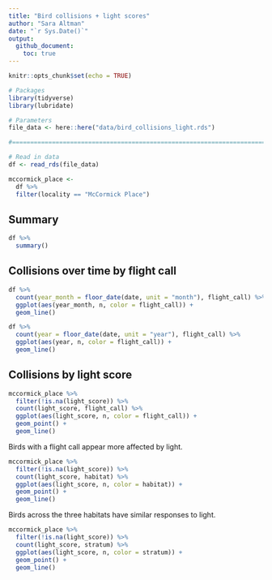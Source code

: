 ```yaml
---
title: "Bird collisions + light scores"
author: "Sara Altman"
date: "`r Sys.Date()`"
output: 
  github_document:
    toc: true
---
```


```r
knitr::opts_chunk$set(echo = TRUE)
```

```r
# Packages
library(tidyverse)
library(lubridate)

# Parameters
file_data <- here::here("data/bird_collisions_light.rds")

#===============================================================================

# Read in data
df <- read_rds(file_data)

mccormick_place <- 
  df %>% 
  filter(locality == "McCormick Place")
```

## Summary

```r
df %>% 
  summary()
```

## Collisions over time by flight call

```r
df %>% 
  count(year_month = floor_date(date, unit = "month"), flight_call) %>% 
  ggplot(aes(year_month, n, color = flight_call)) +
  geom_line()
```

```r
df %>% 
  count(year = floor_date(date, unit = "year"), flight_call) %>% 
  ggplot(aes(year, n, color = flight_call)) +
  geom_line()
```

## Collisions by light score

```r
mccormick_place %>% 
  filter(!is.na(light_score)) %>% 
  count(light_score, flight_call) %>% 
  ggplot(aes(light_score, n, color = flight_call)) +
  geom_point() +
  geom_line() 
```

Birds with a flight call appear more affected by light.

```r
mccormick_place %>% 
  filter(!is.na(light_score)) %>% 
  count(light_score, habitat) %>% 
  ggplot(aes(light_score, n, color = habitat)) +
  geom_point() +
  geom_line() 
```

Birds across the three habitats have similar responses to light.

```r
mccormick_place %>% 
  filter(!is.na(light_score)) %>% 
  count(light_score, stratum) %>% 
  ggplot(aes(light_score, n, color = stratum)) +
  geom_point() +
  geom_line() 
```

